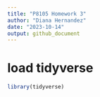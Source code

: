 ```yaml
---
title: "P8105 Homework 3"
author: "Diana Hernandez"
date: "2023-10-14"
output: github_document
---
```


# load tidyverse

```r
library(tidyverse)
```

